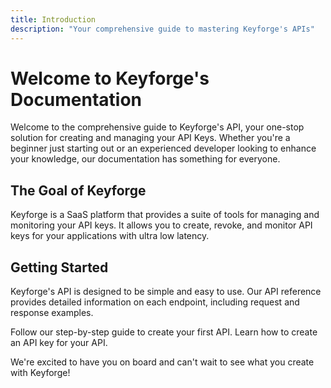 ```yaml
---
title: Introduction
description: "Your comprehensive guide to mastering Keyforge's APIs"
---
```


# Welcome to Keyforge's Documentation

Welcome to the comprehensive guide to Keyforge's API, your one-stop solution for creating and managing your API Keys.
Whether you're a beginner just starting out or an experienced developer looking to enhance your knowledge, our
documentation has something for everyone.

## The Goal of Keyforge
Keyforge is a SaaS platform that provides a suite of tools for managing and monitoring your API keys. It allows you to
create, revoke, and monitor API keys for your applications with ultra low latency.


## Getting Started

Keyforge's API is designed to be simple and easy to use. Our API reference provides detailed information on each
endpoint, including request and response examples.

<CardGroup cols={2}>
    <Card
        title="Creating an API"
        icon="pen-to-square"
        href="/api-reference/post-v0apis.mdx"
    >
        Follow our step-by-step guide to create your first API.
    </Card>
    <Card
        title="Creating an API Key"
        icon="key"
        href="/api-reference/post-v0apis-keys.mdx"
    >
        Learn how to create an API key for your API.
    </Card>
</CardGroup>

We're excited to have you on board and can't wait to see what you create with Keyforge!
